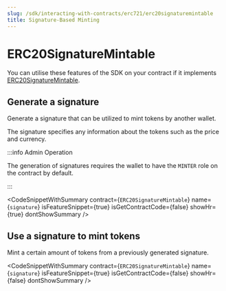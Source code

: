 ```yaml
---
slug: /sdk/interacting-with-contracts/erc721/erc20signaturemintable
title: Signature-Based Minting
---
```



# ERC20SignatureMintable

You can utilise these features of the SDK on your contract if it implements [ERC20SignatureMintable](/extensions/erc-20/signaturemint).

<div className="row" style={{ marginBottom: 24 }}>
  <div className="col col--12" style={{ marginTop: 8 }}>
    <QuickstartCard
      name="Learn how to implement ERC20SignatureMintable"
      link={"/extensions/erc-20/signaturemint"}
      image="/assets/icons/general.png"
    />
  </div>
</div>

## Generate a signature

Generate a signature that can be utilized to mint tokens by another wallet.

The signature specifies any information about the tokens such as the price and currency.

:::info Admin Operation

The generation of signatures requires the wallet to have the `MINTER` role on the contract by default.

:::

<CodeSnippetWithSummary
  contract={`ERC20SignatureMintable`}
  name={`signature`}
  isFeatureSnippet={true}
  isGetContractCode={false}
  showHr={true}
  dontShowSummary
/>

## Use a signature to mint tokens

Mint a certain amount of tokens from a previously generated signature.

<CodeSnippetWithSummary
  contract={`ERC20SignatureMintable`}
  name={`signature`}
  isFeatureSnippet={true}
  isGetContractCode={false}
  showHr={false}
  dontShowSummary
/>

